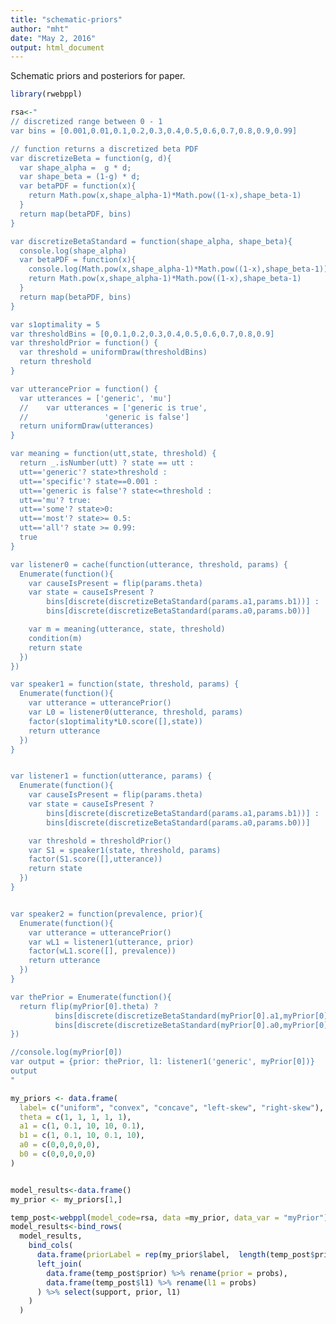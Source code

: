 ```yaml
---
title: "schematic-priors"
author: "mht"
date: "May 2, 2016"
output: html_document
---
```


Schematic priors and posteriors for paper.

```r
library(rwebppl)
```

```r
rsa<-"
// discretized range between 0 - 1
var bins = [0.001,0.01,0.1,0.2,0.3,0.4,0.5,0.6,0.7,0.8,0.9,0.99]

// function returns a discretized beta PDF
var discretizeBeta = function(g, d){
  var shape_alpha =  g * d;
  var shape_beta = (1-g) * d;
  var betaPDF = function(x){
    return Math.pow(x,shape_alpha-1)*Math.pow((1-x),shape_beta-1)
  }
  return map(betaPDF, bins)
}

var discretizeBetaStandard = function(shape_alpha, shape_beta){
  console.log(shape_alpha)
  var betaPDF = function(x){
    console.log(Math.pow(x,shape_alpha-1)*Math.pow((1-x),shape_beta-1))
    return Math.pow(x,shape_alpha-1)*Math.pow((1-x),shape_beta-1)
  }
  return map(betaPDF, bins)
}

var s1optimality = 5
var thresholdBins = [0,0.1,0.2,0.3,0.4,0.5,0.6,0.7,0.8,0.9]
var thresholdPrior = function() {
  var threshold = uniformDraw(thresholdBins)
  return threshold
}

var utterancePrior = function() {
  var utterances = ['generic', 'mu']  
  //    var utterances = ['generic is true',
  //                 'generic is false']  
  return uniformDraw(utterances)
}

var meaning = function(utt,state, threshold) {
  return _.isNumber(utt) ? state == utt :
  utt=='generic'? state>threshold :
  utt=='specific'? state==0.001 :
  utt=='generic is false'? state<=threshold :
  utt=='mu'? true:
  utt=='some'? state>0:
  utt=='most'? state>= 0.5:
  utt=='all'? state >= 0.99:
  true
}

var listener0 = cache(function(utterance, threshold, params) {
  Enumerate(function(){
    var causeIsPresent = flip(params.theta)
    var state = causeIsPresent ? 
        bins[discrete(discretizeBetaStandard(params.a1,params.b1))] : 
        bins[discrete(discretizeBetaStandard(params.a0,params.b0))]

    var m = meaning(utterance, state, threshold)
    condition(m)
    return state
  })
})

var speaker1 = function(state, threshold, params) {
  Enumerate(function(){
    var utterance = utterancePrior()
    var L0 = listener0(utterance, threshold, params)
    factor(s1optimality*L0.score([],state))
    return utterance
  })
}


var listener1 = function(utterance, params) {
  Enumerate(function(){
    var causeIsPresent = flip(params.theta)
    var state = causeIsPresent ? 
        bins[discrete(discretizeBetaStandard(params.a1,params.b1))] : 
        bins[discrete(discretizeBetaStandard(params.a0,params.b0))]

    var threshold = thresholdPrior()
    var S1 = speaker1(state, threshold, params)
    factor(S1.score([],utterance))
    return state
  })
}


var speaker2 = function(prevalence, prior){
  Enumerate(function(){
    var utterance = utterancePrior()
    var wL1 = listener1(utterance, prior)
    factor(wL1.score([], prevalence))
    return utterance
  })
}

var thePrior = Enumerate(function(){
  return flip(myPrior[0].theta) ? 
          bins[discrete(discretizeBetaStandard(myPrior[0].a1,myPrior[0].b1))] :
          bins[discrete(discretizeBetaStandard(myPrior[0].a0,myPrior[0].b0))]
})

//console.log(myPrior[0])
var output = {prior: thePrior, l1: listener1('generic', myPrior[0])}
output
"
```


```r

my_priors <- data.frame(
  label= c("uniform", "convex", "concave", "left-skew", "right-skew"),
  theta = c(1, 1, 1, 1, 1),
  a1 = c(1, 0.1, 10, 10, 0.1),
  b1 = c(1, 0.1, 10, 0.1, 10),
  a0 = c(0,0,0,0,0),
  b0 = c(0,0,0,0,0)
)


model_results<-data.frame()
my_prior <- my_priors[1,]

temp_post<-webppl(model_code=rsa, data =my_prior, data_var = "myPrior")
model_results<-bind_rows(
  model_results,
    bind_cols(
      data.frame(priorLabel = rep(my_prior$label,  length(temp_post$prior$support))),
      left_join(
        data.frame(temp_post$prior) %>% rename(prior = probs),
        data.frame(temp_post$l1) %>% rename(l1 = probs)
      ) %>% select(support, prior, l1)
    )
  )


``` 

